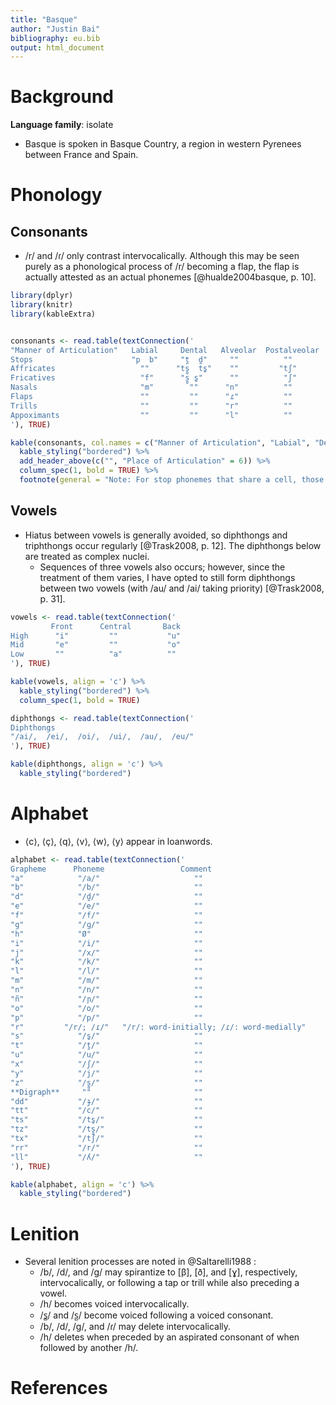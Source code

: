 ```yaml
---
title: "Basque"
author: "Justin Bai"
bibliography: eu.bib
output: html_document
---
```

# Background

**Language family**: isolate

* Basque is spoken in Basque Country, a region in western Pyrenees between France and Spain.

# Phonology

## Consonants

* /r/ and /ɾ/ only contrast intervocalically. Although this may be seen purely as a phonological process of /r/ becoming a flap, the flap is actually attested as an actual phonemes [@hualde2004basque, p. 10].

```r

library(dplyr)
library(knitr)
library(kableExtra)


consonants <- read.table(textConnection('
"Manner of Articulation"   Labial     Dental   Alveolar  Postalveolar   Palatal     Velar  
Stops                      "p  b"     "t̪  d̪"     ""          ""         "c  ɟ"     "k  ɡ"      
Affricates                   ""      "ts̻  ts̺"    ""         "tʃ"          ""         ""     
Fricatives                   "f"      "s̻ s̺"      ""          "ʃ"          ""         "x"
Nasals                       "m"        ""      "n"          ""           "ɲ"        ""
Flaps                        ""         ""      "ɾ"          ""           ""         ""
Trills                       ""         ""      "r"          ""           ""         ""
Appoximants                  ""         ""      "l"          ""          "j ʎ"       ""
'), TRUE)

kable(consonants, col.names = c("Manner of Articulation", "Labial", "Dental", "Alveolar", "Postalveolar", "Palatal", "Velar"), align = 'c') %>%
  kable_styling("bordered") %>%
  add_header_above(c("", "Place of Articulation" = 6)) %>%
  column_spec(1, bold = TRUE) %>%
  footnote(general = "Note: For stop phonemes that share a cell, those on the left are voiceless and those on the right are voiced. The dental affricates and fricatives are both voiceless, but those on the left are laminal and those on the right are apical. The palatal approximants are both voiced, but the one on the right is lateral.", general_title = "")
```

## Vowels

* Hiatus between vowels is generally avoided, so diphthongs and triphthongs occur regularly [@Trask2008, p. 12]. The diphthongs below are treated as complex nuclei.
    - Sequences of three vowels also occurs; however, since the treatment of them varies, I have opted to still form diphthongs between two vowels (with /au/ and /ai/ taking priority) [@Trask2008, p. 31].

```r

vowels <- read.table(textConnection('
         Front      Central       Back
High      "i"         ""           "u"
Mid       "e"         ""           "o"
Low       ""          "a"          ""
'), TRUE)

kable(vowels, align = 'c') %>%
  kable_styling("bordered") %>%
  column_spec(1, bold = TRUE)

diphthongs <- read.table(textConnection('
Diphthongs
"/ai/,  /ei/,  /oi/,  /ui/,  /au/,  /eu/"
'), TRUE)

kable(diphthongs, align = 'c') %>%
  kable_styling("bordered")
```    

# Alphabet

* ⟨c⟩, ⟨ç⟩, ⟨q⟩, ⟨v⟩, ⟨w⟩, ⟨y⟩ appear in loanwords.

```r

alphabet <- read.table(textConnection('
Grapheme      Phoneme                 Comment
"a"            "/a/"                     ""
"b"            "/b/"                     ""
"d"            "/d̪/"                     ""
"e"            "/e/"                     ""
"f"            "/f/"                     ""
"g"            "/ɡ/"                     ""
"h"            "Ø"                       ""
"i"            "/i/"                     ""
"j"            "/x/"                     ""
"k"            "/k/"                     ""
"l"            "/l/"                     ""
"m"            "/m/"                     ""
"n"            "/n/"                     ""
"ñ"            "/ɲ/"                     ""
"o"            "/o/"                     ""
"p"            "/p/"                     ""
"r"         "/r/; /ɾ/"   "/r/: word-initially; /ɾ/: word-medially"  
"s"            "/s̺/"                     ""
"t"            "/t̪/"                     ""
"u"            "/u/"                     ""
"x"            "/ʃ/"                     ""
"y"            "/j/"                     ""
"z"            "/s̻/"                     ""
**Digraph**     ""                       ""
"dd"           "/ɟ/"                     ""
"tt"           "/c/"                     ""
"ts"           "/ts̺/"                    ""
"tz"           "/ts̻/"                    ""
"tx"           "/tʃ/"                    ""
"rr"           "/r/"                     ""
"ll"           "/ʎ/"                     ""
'), TRUE)

kable(alphabet, align = 'c') %>%
  kable_styling("bordered")
```

# Lenition

* Several lenition processes are noted in @Saltarelli1988 :
    - /b/, /d/, and /g/ may spirantize to [β], [ð], and [ɣ], respectively, intervocalically, or following a tap or trill while also preceding a vowel.
    - /h/ becomes voiced intervocalically.
    - /s̻/ and /s̺/ become voiced following a voiced consonant.
    - /b/, /d/, /g/, and /ɾ/ may delete intervocalically.
    - /h/ deletes when preceded by an aspirated consonant of when followed by another /h/.

# References
